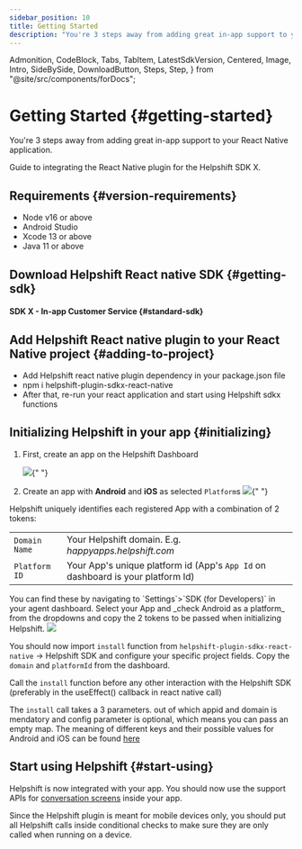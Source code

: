 ```yaml
---
sidebar_position: 10
title: Getting Started
description: "You're 3 steps away from adding great in-app support to your React native application."
---
```


  Admonition,
  CodeBlock,
  Tabs,
  TabItem,
  LatestSdkVersion,
  Centered,
  Image,
  Intro,
  SideBySide,
  DownloadButton,
  Steps,
  Step,
} from "@site/src/components/forDocs";

# Getting Started {#getting-started}

<Intro>

You're 3 steps away from adding great in-app support to your React Native application.

</Intro>

Guide to integrating the React Native plugin for the Helpshift SDK X.

## Requirements {#version-requirements}

- Node v16 or above
- Android Studio
- Xcode 13 or above
- Java 11 or above

## Download Helpshift React native SDK {#getting-sdk}

#### SDK X - In-app Customer Service {#standard-sdk}

<DownloadButton
  text="Download Plugin"
  link="[% sdkx-react-native.plugin_url %]"
  classes="mb-4"
/>


## Add Helpshift React native plugin to your React Native project {#adding-to-project}

- Add Helpshift react native plugin dependency in your package.json file
- npm i helpshift-plugin-sdkx-react-native
- After that, re-run your react application and start using Helpshift sdkx functions


## Initializing Helpshift in your app {#initializing}

1. First, create an app on the Helpshift Dashboard

   <Image src="/static/books/helpshiftx/add_app.png" width="full" />{" "}

2. Create an app with **Android** and **iOS** as selected `Platform`s
   <Image
     src="/static/books/helpshiftx/create_app_with_android_platform.png"
     width="full"
   />{" "}

Helpshift uniquely identifies each registered App with a combination of 2 tokens:

<div className=" compact">

|                          |                                                                                            |
| ------------------------ | ------------------------------------------------------------------------------------------ |
| <code>Domain Name</code> | Your Helpshift domain. E.g. _happyapps.helpshift.com_                                      |
| <code>Platform ID</code> | Your App's unique platform id (App's <code>App Id</code> on dashboard is your platform Id) |

</div>
You can find these by navigating to `Settings`>`SDK (for Developers)` in your agent dashboard.
Select your App and _check Android as a platform_ from the dropdowns and copy
the 2 tokens to be passed when initializing Helpshift.
<Image src="/static/books/helpshiftx/copy_install_keys.png"  width="full" />

You should now import `install` function from `helpshift-plugin-sdkx-react-native` -> Helpshift SDK and configure your specific project fields. Copy the `domain` and `platformId` from the dashboard.


Call the `install` function before any other interaction with the Helpshift SDK (preferably in the useEffect() callback in react native call)

The `install` call takes a 3 parameters. out of which appid and domain is mendatory and config parameter is optional, which means you can pass an empty map. The meaning of different keys and their possible values for Android and iOS can be found [here](/sdkx-react-native/sdk-configuration)

## Start using Helpshift {#start-using}

Helpshift is now integrated with your app. You should now use the support APIs for [conversation screens](/sdkx-react-native/support-tools#conversation-view) inside your app.

<Admonition type="info" title="Note">

Since the Helpshift plugin is meant for mobile devices only, you should put all Helpshift calls inside conditional checks to make sure they are only called when running on a device.

</Admonition>
